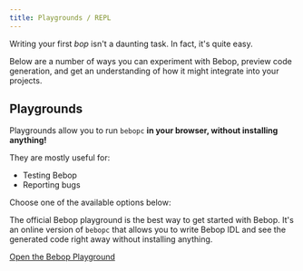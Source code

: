 ```yaml
---
title: Playgrounds / REPL
---
```


Writing your first _bop_ isn't a daunting task. In fact, it's quite easy.

Below are a number of ways you can experiment with Bebop, preview code generation, and get an understanding of how it might integrate into your projects.


## Playgrounds 

Playgrounds allow you to run `bebopc` **in your browser, without installing anything!**

They are mostly useful for:
- Testing Bebop
- Reporting bugs

Choose one of the available options below:

The official Bebop playground is the best way to get started with Bebop. It's an online version of `bebopc` that allows you to write Bebop IDL and see the generated code right away without installing anything.

[Open the Bebop Playground](https://play.bebop.dev/)
